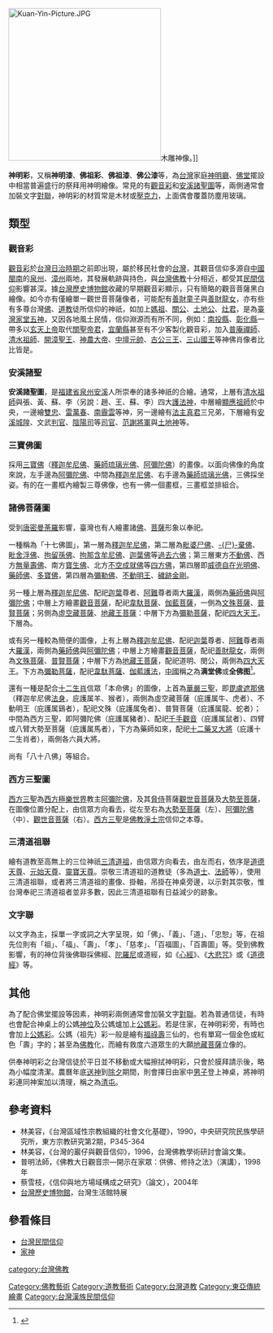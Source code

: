 [[File:Kuan-Yin-Picture.JPG|300px]]木雕神像。]]

'''神明彩'''，又稱'''神明漆'''、'''佛祖彩'''、'''佛祖漆'''、'''佛公漆'''等，為[[台灣|台灣]]家庭[[神明廳|神明廳]]、[[佛堂|佛堂]]擺設中相當普遍盛行的祭拜用神明繪像。常見的有[[觀音彩|觀音彩]]和[[安溪諸聖圖|安溪諸聖圖]]等，兩側通常會加裝文字[[對聯|對聯]]，神明彩的材質常是木材或[[丙烯酸纖維|壓克力]]，上面偶會覆蓋防塵用玻璃。

==類型==
===觀音彩===
[[觀音彩|觀音彩]]於[[台灣日治時期|台灣日治時期]]之前即出現，屬於移民社會的[[台灣|台灣]]，其觀音信仰多源自[[中國|中國]][[閩南|閩南]]的[[泉州|泉州]]、[[漳州|漳州]]兩地，其發展軌跡與持色，與[[台灣佛教|台灣佛教]]十分相近，都受其[[台灣民間信仰|民間信仰]]影響甚深。據[[國立臺灣歷史博物館|台灣歷史博物館]]收藏的早期觀音彩顯示，只有簡略的觀音菩薩黑白繪像。如今亦有僅繪單一觀世音菩薩像者，可能配有[[善財童子|善財童子]]與[[善財龍女|善財龍女]]，亦有些有多尊台灣[[佛教|佛]]、[[道教|道教]]徒所信仰的神祇，如加上[[媽祖|媽祖]]、[[關公|關公]]、[[土地公|土地公]]、[[灶君|灶君]]，是為[[家堂五神|臺灣家堂五神]]，又因各地風土民情，信仰淵源而有所不同，例如：[[南投縣|南投縣]]、[[彰化縣|彰化縣]]一帶多以[[玄天上帝|玄天上帝]]取代[[關聖帝君|關聖帝君]]，[[宜蘭縣|宜蘭縣]]甚至有不少客製化觀音彩，加入[[普庵禪師|普庵禪師]]、[[清水祖師|清水祖師]]、[[開漳聖王|開漳聖王]]、[[神農大帝|神農大帝]]、[[中壇元帥|中壇元帥]]、[[古公三王|古公三王]]、[[三山國王|三山國王]]等神佛肖像者比比皆是。

===安溪諸聖===
{{main|安溪諸聖圖}}
'''安溪諸聖圖'''，是[[福建省|福建省]][[泉州|泉州]][[安溪|安溪]]人所崇奉的諸多神祇的合繪。通常，上層有[[清水祖師|清水祖師]]與張、黃、蘇、李（另說：趙、王、蘇、李）四大[[護法神|護法神]]，中層繪[[顯應祖師|顯應祖師]]於中央，一邊繪[[雙忠|雙忠]]、[[雷萬春|雷萬春]]、[[南霽雲|南霽雲]]等神，另一邊繪有[[法主真君|法主真君]]三兄弟，下層繪有[[安溪城隍|安溪城隍]]、文武[[判官|判官]]、[[陰陽司|陰陽司]]等[[郎中_(官职)|司官]]、[[范謝將軍|范謝將軍]]與[[土地神|土地神]]等。

===三寶佛圖===
採用[[橫三世佛|三寶佛]]（[[釋迦牟尼佛|釋迦牟尼佛]]、[[藥師琉璃光佛|藥師琉璃光佛]]、[[阿彌陀佛|阿彌陀佛]]）的畫像。以面向佛像的角度來說，左手邊為[[阿彌陀佛|阿彌陀佛]]、中間為[[釋迦牟尼佛|釋迦牟尼佛]]、右手邊為[[藥師琉璃光佛|藥師琉璃光佛]]，三佛採坐姿。有的在一畫框內繪製三尊佛像，也有一佛一個畫框，三畫框並排組合。

===諸佛菩薩圖===
受到[[唐密|唐密]][[曼荼羅|曼荼羅]]影響，臺灣也有人繪畫諸[[佛|佛]]、[[菩薩|菩薩]]形象以奉祀。

一種稱為「十七佛圖」，第一層為[[釋迦牟尼佛|釋迦牟尼佛]]，第二層為[[毗婆尸佛|毗婆尸佛]]、[[尸棄佛|-{尸}-棄佛]]、[[毗舍浮佛|毗舍浮佛]]、[[拘留孫佛|拘留孫佛]]、[[拘那含牟尼佛|拘那含牟尼佛]]、[[迦葉佛|迦葉佛]]等[[過去七佛|過去六佛]]；第三層東方[[不動佛|不動佛]]、西方[[無量壽佛|無量壽佛]]、南方[[寶生佛|寶生佛]]、北方[[不空成就佛|不空成就佛]]等[[五方佛|四方佛]]，第四層即[[世間廣大威德自在光明如來|威德自在光明佛]]、[[藥師佛|藥師佛]]、[[多寶佛|多寶佛]]，第四層為[[彌勒佛|彌勒佛]]、[[不動明王|不動明王]]、[[穢跡金剛|穢跡金剛]]。

另一種上層為[[釋迦牟尼佛|釋迦牟尼佛]]、配祀[[摩訶迦葉|迦葉]]尊者、[[阿難|阿難]]尊者兩大[[羅漢|羅漢]]，兩側為[[藥師佛|藥師佛]]與[[阿彌陀佛|阿彌陀佛]]；中層上方繪畫[[觀音菩薩|觀音菩薩]]，配祀[[韋馱菩薩|韋馱菩薩]]、[[伽藍菩薩|伽藍菩薩]]，一側為[[文殊菩薩|文殊菩薩]]、[[普賢菩薩|普賢菩薩]]；另側為[[虛空藏菩薩|虛空藏菩薩]]、[[地藏王菩薩|地藏王菩薩]]：中層下方為[[彌勒菩薩|彌勒菩薩]]，配祀[[四大天王|四大天王]]。下層為。

或有另一種較為簡便的圖像，上有上層為[[釋迦牟尼佛|釋迦牟尼佛]]、配祀[[摩訶迦葉|迦葉]]尊者、[[阿難|阿難]]尊者兩大[[羅漢|羅漢]]，兩側為[[藥師佛|藥師佛]]與[[阿彌陀佛|阿彌陀佛]]；中層上方繪畫[[觀音菩薩|觀音菩薩]]，配祀[[善財龍女|善財龍女]]，兩側為[[文殊菩薩|文殊菩薩]]、[[普賢菩薩|普賢菩薩]]；中層下方為[[地藏王菩薩|地藏王菩薩]]，配祀道明、閔公，兩側為[[四大天王|四大天王]]。下方為[[彌勒菩薩|彌勒菩薩]]，配祀[[韋馱菩薩|韋馱菩薩]]、[[伽藍護法|伽藍護法]]，[[中國|中國]]稱之為'''满堂佛'''或'''全佛图'''<ref>{{Cite web |url=http://www.twword.com/uploads/wiki/43/e3/657485_0.jpg |title=南無阿彌陀佛圖 |access-date=2016-11-26 |archive-date=2017-03-05 |archive-url=https://web.archive.org/web/20170305005750/http://www.twword.com/uploads/wiki/43/e3/657485_0.jpg |dead-url=no }}</ref>。

還有一種是配合[[十二生肖|十二生肖]]信眾「本命佛」的圖像，上首為[[華嚴三聖|華嚴三聖]]，即[[毘盧遮那佛|毘盧遮那佛]]（釋迦牟尼佛[[法身|法身]]，庇護属羊、猴者），兩側為虛空藏菩薩（庇護属牛、虎者）、不動明王（庇護属鷄者），配祀文殊（庇護属兔者）、普賢菩薩（庇護属龍、蛇者）；中間為西方三聖，即阿彌陀佛（庇護属豬者）、配祀[[千手千眼觀世音菩薩|千手觀音]]（庇護属鼠者）、四臂或八臂大勢至菩薩（庇護属馬者），下方為藥師如來，配祀[[十二藥叉大將|十二藥叉大將]]（庇護十二生肖者），兩側各六員大將。

尚有「八十八佛」等組合。

===西方三聖圖===
[[西方三聖|西方三聖]]為[[西方極樂世界|西方極樂世界]]教主[[阿彌陀佛|阿彌陀佛]]，及其[[脅侍|脅侍]]菩薩[[觀世音菩薩|觀世音菩薩]]及[[大勢至菩薩|大勢至菩薩]]，在圖像位置分配上，由信眾方向看去，從左至右為[[大勢至菩薩|大勢至菩薩]]（左）、[[阿彌陀佛|阿彌陀佛]]（中）、[[觀世音菩薩|觀世音菩薩]]（右）。[[西方三聖|西方三聖]]是[[佛教|佛教]][[淨土宗|淨土宗]]信仰之本尊。

===三清道祖聯===
繪有道教至高無上的三位神祇[[三清道祖|三清道祖]]，由信眾方向看去，由左而右，依序是[[道德天尊|道德天尊]]、[[元始天尊|元始天尊]]、[[靈寶天尊|靈寶天尊]]。崇敬三清道祖的道教徒（多為[[道士|道士]]、[[法師|法師]]等），使用三清道祖聯，或者將三清道祖的畫像、掛軸，吊掛在神桌旁邊，以示對其崇敬，惟台灣奉祀三清道祖者並非多數，因此三清道祖聯有日益減少的跡象。

===文字聯===
以文字為主，採單一字或詞之大字呈現，如「佛」、「義」、「道」、「忠恕」等，在祖先位則有「祖」、「福」、「壽」、「孝」、「慈孝」、「百福圖」、「百壽圖」等。受到佛教影響，有的神位背後佛聯採佛經、[[陀羅尼|陀羅尼]]或道經，如《[[心經|心經]]》、《[[大悲咒|大悲咒]]》或《[[道德經|道德經]]》等。

==其他==
為了配合佛堂擺設等因素，神明彩兩側通常會加裝文字[[對聯|對聯]]。若為普通信徒，有時也會配合神桌上的公媽[[神位|神位]]及公媽爐加上[[公媽彩|公媽彩]]。若是住家，在神明彩旁，有時也會加上[[公媽彩|公媽彩]]。公媽（祖先）彩一般是繪有[[福祿壽|福祿壽]]三仙的，也有單寫一個金色或紅色「壽」字的；甚至為[[佛教|佛教]]化，而繪有救度六道眾生的大願[[地藏菩薩|地藏菩薩]]立像的。

供奉神明彩之台灣信徒於平日並不移動或大幅擦拭神明彩，只會於膜拜請示後，略為小幅度清潔。農曆年底[[送神|送神]]到[[除夕|除夕]]期間，則會擇日由家中[[男子|男子]]登上神桌，將神明彩連同神案加以清理，稱之為[[清屯|清屯]]。

==參考資料==
*林美容，《台灣區域性宗教組織的社會文化基礎》，1990，中央研究院民族學研究所，東方宗教研究第2期，P345-364
*林美容，《台灣的巖仔與觀音信仰》，1996，台灣佛教學術研討會論文集。
*普明法師，《佛教大日觀音宗—開示在家眾：供佛、修持之法》（演講），1998年
*蔡雪枝，《信仰與地方場域構成之研究》（論文），2004年
*[[國立臺灣歷史博物館|台灣歷史博物館]]，台灣生活館特展

==參看條目==
*[[台灣民間信仰|台灣民間信仰]]
*[[家神|家神]]

[[Category:佛教藝術|Category:佛教藝術]]
[[Category:道教藝術|Category:道教藝術]]
[[Category:台灣道教|Category:台灣道教]]
[[category:台灣佛教|category:台灣佛教]]
[[Category:東亞傳統繪畫|Category:東亞傳統繪畫]]
[[Category:台灣漢族民間信仰|Category:台灣漢族民間信仰]]